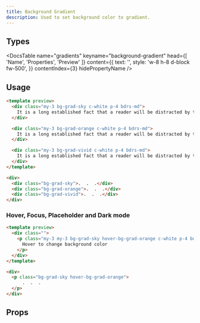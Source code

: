 ```yaml
---
title: Background Gradient
description: Used to set background color to gradient.
---
```


## Types

<DocsTable
  name="gradients"
  keyname="background-gradient"
  head={[
    'Name',
    'Properties',
    'Preview'
  ]}
  content={{
    text: '',
    style: 'w-8 h-8 d-block fw-500',
  }}
  contentIndex={3}
  hidePropertyName
/>

## Usage

```html rose
<template preview>
  <div class="my-3 bg-grad-sky c-white p-4 bdrs-md">
    It is a long established fact that a reader will be distracted by the readable content of a page when looking at its layout.
  </div>

  <div class="my-3 bg-grad-orange c-white p-4 bdrs-md">
    It is a long established fact that a reader will be distracted by the readable content of a page when looking at its layout.
  </div>

  <div class="my-3 bg-grad-vivid c-white p-4 bdrs-md">
    It is a long established fact that a reader will be distracted by the readable content of a page when looking at its layout.
  </div>
</template>

<div>
  <div class="bg-grad-sky">.  .  .</div>
  <div class="bg-grad-orange">.  .  .</div>
  <div class="bg-grad-vivid">.  .  .</div>
</div>
```

### Hover, Focus, Placeholder and Dark mode
```html rose
<template preview>
  <div class="">
    <p class="my-3 my-3 bg-grad-sky hover-bg-grad-orange c-white p-4 bdrs-md">
      Hover to change background color 
    </p>
  </div>
</template>

<div>
  <p class="bg-grad-sky hover-bg-grad-orange">
      .  .  .
  </p>
</div>
```


## Props

<DocsTable 
  type="props"
  name="gradients"
  keyname="background-gradient"
/>


